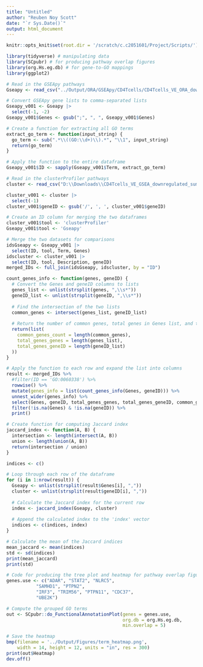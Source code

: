---
title: "Untitled"
author: "Reuben Noy Scott"
date: "`r Sys.Date()`"
output: html_document
---

```{r setup, include=FALSE}
knitr::opts_knit$set(root.dir = '/scratch/c.c2051601/Project/Scripts/')
```

```{r}
library(tidyverse) # manipulating data
library(SCpubr) # for producing pathway overlap figures
library(org.Hs.eg.db) # for gene-to-GO mappings
library(ggplot2)
```

```{r}
# Read in the GSEApy pathways
Gseapy <- read_csv("../Output/ORA/GSEApy/CD4Tcells/CD4Tcells_VE_ORA_downregulated.csv")

# Convert GSEApy gene lists to comma-separated lists
Gseapy_v001 <- Gseapy |>
  select(-1, -2)
Gseapy_v001$Genes <- gsub(";", ", ", Gseapy_v001$Genes)
```

```{r}
# Create a function for extracting all GO terms
extract_go_term <- function(input_string) {
  go_term <- sub(".*\\((GO:\\d+)\\).*", "\\1", input_string)
  return(go_term)
}
```

```{r}
# Apply the function to the entire dataframe
Gseapy_v001$ID <- sapply(Gseapy_v001$Term, extract_go_term)
```

```{r}
# Read in the clusterProfiler pathways
cluster <- read_csv("D:\\Downloads\\CD4Tcells_VE_GSEA_downregulated_summary.csv")
```

```{r}
cluster_v001 <- cluster |>
  select(-1)
cluster_v001$geneID <- gsub('/', ', ', cluster_v001$geneID)
```

```{r}
# Create an ID column for merging the two dataframes
cluster_v001$tool <- 'clusterProfiler'
Gseapy_v001$tool <- 'Gseapy'
```

```{r}
# Merge the two datasets for comparisons
idsGseapy <- Gseapy_v001 |>
  select(ID, tool, Term, Genes)
idscluster <- cluster_v001 |>
  select(ID, tool, Description, geneID)
merged_IDs <- full_join(idsGseapy, idscluster, by = "ID")
```

```{r}
count_genes_info <- function(genes, geneID) {
  # Convert the Genes and geneID columns to lists
  genes_list <- unlist(strsplit(genes, ",\\s*"))
  geneID_list <- unlist(strsplit(geneID, ",\\s*"))
  
  # Find the intersection of the two lists
  common_genes <- intersect(genes_list, geneID_list)
  
  # Return the number of common genes, total genes in Genes list, and total genes in geneID list
  return(list(
    common_genes_count = length(common_genes),
    total_genes_genes = length(genes_list),
    total_genes_geneID = length(geneID_list)
  ))
}

# Apply the function to each row and expand the list into columns
result <- merged_IDs %>%
  #filter(ID == 'GO:0060338') %>%
  rowwise() %>%
  mutate(genes_info = list(count_genes_info(Genes, geneID))) %>%
  unnest_wider(genes_info) %>%
  select(Genes, geneID, total_genes_genes, total_genes_geneID, common_genes_count) %>%
  filter(!is.na(Genes) & !is.na(geneID)) %>%
  print()
```

```{r}
# Create function for computing Jaccard index
jaccard_index <- function(A, B) {
  intersection <- length(intersect(A, B))
  union <- length(union(A, B))
  return(intersection / union)
}

indices <- c()

# Loop through each row of the dataframe
for (i in 1:nrow(result)) {
  Gseapy <- unlist(strsplit(result$Genes[i], ","))
  cluster <- unlist(strsplit(result$geneID[i], ","))
  
  # Calculate the Jaccard index for the current row
  index <- jaccard_index(Gseapy, cluster)
  
  # Append the calculated index to the 'index' vector
  indices <- c(indices, index)
}

# Calculate the mean of the Jaccard indices
mean_jaccard <- mean(indices)
std <- sd(indices)
print(mean_jaccard)
print(std)
```

```{r}
# Code for producing the tree plot and heatmap for pathway overlap figures
genes.use <- c("ADAR", "STAT2", "NLRC5", 
           "SAMHD1", "PTPN2", 
           "IRF3", "TRIM56", "PTPN11", "CDC37", 
           "UBE2K")

# Compute the grouped GO terms
out <- SCpubr::do_FunctionalAnnotationPlot(genes = genes.use,
                                           org.db = org.Hs.eg.db,
                                           min.overlap = 5)

# Save the heatmap
bmp(filename = '../Output/Figures/term_heatmap.png',
    width = 14, height = 12, units = "in", res = 300)
print(out$Heatmap)
dev.off()
```